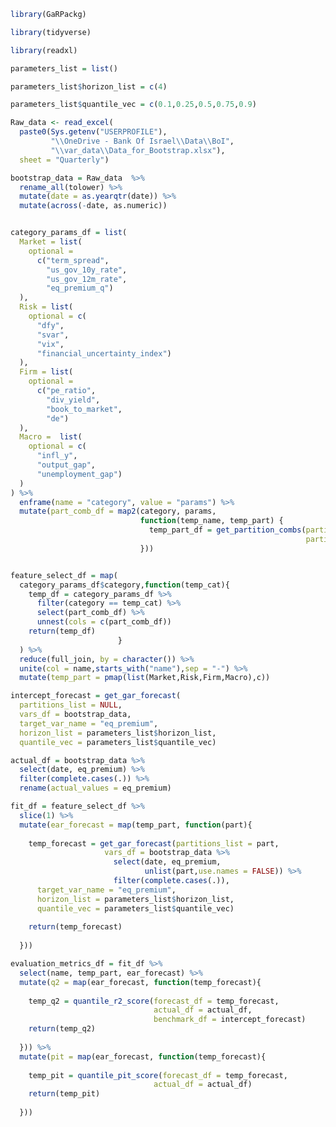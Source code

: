 
```r

library(GaRPackg)

library(tidyverse)

library(readxl)

```

```r

parameters_list = list()

parameters_list$horizon_list = c(4)

parameters_list$quantile_vec = c(0.1,0.25,0.5,0.75,0.9)
```

```r

Raw_data <- read_excel(
  paste0(Sys.getenv("USERPROFILE"),
         "\\OneDrive - Bank Of Israel\\Data\\BoI",
         "\\var_data\\Data_for_Bootstrap.xlsx"),
  sheet = "Quarterly")

bootstrap_data = Raw_data  %>% 
  rename_all(tolower) %>% 
  mutate(date = as.yearqtr(date)) %>%
  mutate(across(-date, as.numeric))



```

```r

category_params_df = list(
  Market = list(
    optional = 
      c("term_spread",
        "us_gov_10y_rate",
        "us_gov_12m_rate",
        "eq_premium_q")
  ),
  Risk = list(
    optional = c(
      "dfy",
      "svar",
      "vix",
      "financial_uncertainty_index")
  ),
  Firm = list(
    optional = 
      c("pe_ratio",
        "div_yield",
        "book_to_market",
        "de")
  ),
  Macro =  list(
    optional = c(
      "infl_y",
      "output_gap",
      "unemployment_gap")
  )
) %>%
  enframe(name = "category", value = "params") %>%
  mutate(part_comb_df = map2(category, params,
                             function(temp_name, temp_part) {
                               temp_part_df = get_partition_combs(partitions_list = temp_part,
                                                                  partition_name = temp_name)
                             }))


feature_select_df = map(
  category_params_df$category,function(temp_cat){
    temp_df = category_params_df %>% 
      filter(category == temp_cat) %>% 
      select(part_comb_df) %>% 
      unnest(cols = c(part_comb_df))
    return(temp_df)
                        }
  ) %>% 
  reduce(full_join, by = character()) %>% 
  unite(col = name,starts_with("name"),sep = "-") %>% 
  mutate(temp_part = pmap(list(Market,Risk,Firm,Macro),c))

```

```r

intercept_forecast = get_gar_forecast(
  partitions_list = NULL,
  vars_df = bootstrap_data,
  target_var_name = "eq_premium",
  horizon_list = parameters_list$horizon_list,
  quantile_vec = parameters_list$quantile_vec)

actual_df = bootstrap_data %>% 
  select(date, eq_premium) %>% 
  filter(complete.cases(.)) %>% 
  rename(actual_values = eq_premium)

```

```r

fit_df = feature_select_df %>% 
  slice(1) %>% 
  mutate(ear_forecast = map(temp_part, function(part){
    
    temp_forecast = get_gar_forecast(partitions_list = part,
                     vars_df = bootstrap_data %>% 
                       select(date, eq_premium,
                              unlist(part,use.names = FALSE)) %>% 
                       filter(complete.cases(.)),
      target_var_name = "eq_premium",
      horizon_list = parameters_list$horizon_list,
      quantile_vec = parameters_list$quantile_vec)
    
    return(temp_forecast)
    
  }))

```

```r

evaluation_metrics_df = fit_df %>% 
  select(name, temp_part, ear_forecast) %>% 
  mutate(q2 = map(ear_forecast, function(temp_forecast){
    
    temp_q2 = quantile_r2_score(forecast_df = temp_forecast,
                                actual_df = actual_df,
                                benchmark_df = intercept_forecast)
    return(temp_q2)
    
  })) %>% 
  mutate(pit = map(ear_forecast, function(temp_forecast){
    
    temp_pit = quantile_pit_score(forecast_df = temp_forecast,
                                actual_df = actual_df)
    return(temp_pit)
    
  }))

```

